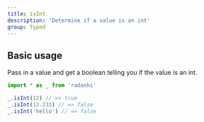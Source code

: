 ```yaml
---
title: isInt
description: 'Determine if a value is an int'
group: Typed
---
```


## Basic usage

Pass in a value and get a boolean telling you if the value is an int.

```ts
import * as _ from 'radashi'

_.isInt(12) // => true
_.isInt(12.233) // => false
_.isInt('hello') // => false
```
